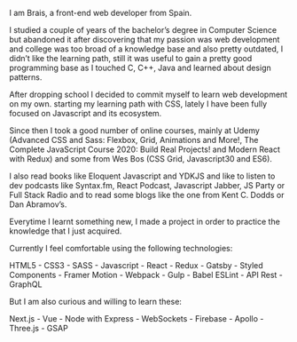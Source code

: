 <Bio>


I am Brais, a <span>front-end</span> web developer from Spain.

I studied a couple of years of the bachelor’s degree in <span>Computer Science</span> but abandoned it after discovering that my passion was <span>web development</span> and college was too broad of a knowledge base and also pretty outdated, I didn’t like the learning path, still it was useful to gain a pretty good programming base as I touched C, C++, Java and learned about <span>design patterns</span>.

After dropping school I decided to commit myself to learn web development <span>on my own</span>. starting my learning path with <span>CSS</span>, lately I have been fully focused on <span>Javascript</span> and its ecosystem.

Since then I took a good number of <span>online courses</span>, mainly at Udemy (Advanced CSS and Sass: Flexbox, Grid, Animations and More!, The Complete JavaScript Course 2020: Build Real Projects! and Modern React with Redux) and some from Wes Bos (CSS Grid, Javascript30 and ES6).

I also read <span>books</span> like Eloquent Javascript and YDKJS and like to listen to dev <span>podcasts</span> like Syntax.fm, React Podcast, Javascript Jabber, JS Party or Full Stack Radio and to read some <span>blogs</span> like the one from Kent C. Dodds or Dan Abramov’s.

Everytime I learnt something new, I made a <span>project</span> in order to practice the knowledge that I just acquired.

</Bio>


<Stack>


Currently I feel comfortable using the following technologies:

<span>
  HTML5 - CSS3 - SASS - Javascript - React - Redux - Gatsby - Styled Components - Framer Motion -
  Webpack - Gulp - Babel ESLint - API Rest - GraphQL
</span>

</Stack>
<Stack>


But I am also curious and willing to learn these:

<span>Next.js - Vue - Node with Express - WebSockets - Firebase - Apollo - Three.js - GSAP</span>
</Stack>


